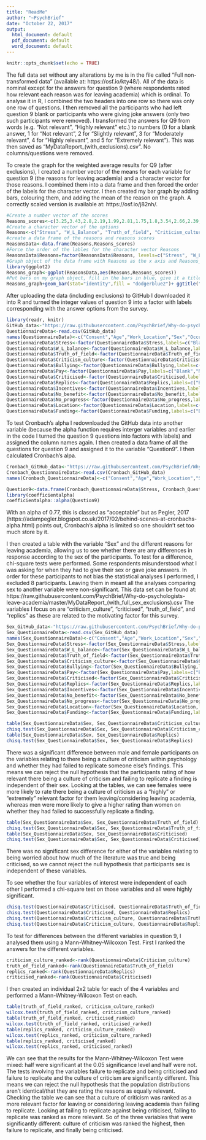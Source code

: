 ---
title: "ReadMe"
author: "~PsychBrief"
date: "October 22, 2017"
output:
  html_document: default
  pdf_document: default
  word_document: default
---
```{r setup, include=FALSE}
knitr::opts_chunk$set(echo = TRUE)
```

The full data set without any alterations by me is in the file called "Full non-transformed data" (available at: https://osf.io/kty48/). All of the data is nominal except for the answers for question 9 (where respondents rated how relevant each reason was for leaving academia) which is ordinal. To analyse it in R, I combined the two headers into one row so there was only one row of questions. I then removed all the participants who had left question 9 blank or participants who were giving joke answers (only two such participants were removed). I transformed the answers for Q9 from words (e.g. "Not relevant", "Highly relevant" etc.) to numbers (0 for a blank answer, 1 for "Not relevant", 2 for "Slightly relevant", 3 for "Moderately relevant", 4 for "Highly relevant", and 5 for "Extremely relevant"). This was then saved as "MyDataReport_(with_exclusions).csv". No columns/questions were removed. 

To create the graph for the weighted average results for Q9 (after exclusions), I created a number vector of the means for each variable for question 9 (the reasons for leaving academia) and a character vector for those reasons. I combined them into a data frame and then forced the order of the labels for the character vector. I then created my bar graph by adding bars, colouring them, and adding the mean of the reason on the graph. A correctly scaled version is available at: https://osf.io/j82nh/.

```{r, echo=TRUE}
#Create a number vector of the scores
Reasons_scores<-c(3.25,3.43,2.8,2.19,1.99,2.81,1.75,1.8,3.54,2.66,2.39,3.18,3.51)
#Create a character vector of the options
Reasons<-c("Stress", "W_L_Balance", "Truth_of_field", "Criticism_culture", "Bullying", "Pay", "Criticised", "Replics", "Incentives", "No_benefit", "No_progress", "Location", "Funding")
#create a data frame of the reasons and reasons scores
ReasonsData<-data.frame(Reasons,Reasons_scores)
#Force the order of the lables for the character vector Reasons
ReasonsData$Reasons=factor(ReasonsData$Reasons, levels=c("Stress", "W_L_Balance", "Truth_of_field", "Criticism_culture", "Bullying", "Pay", "Criticised", "Replics", "Incentives", "No_benefit", "No_progress", "Location", "Funding"))
#Graph object of the data frame with Reasons as the x axis and Reasons_scores as the y
library(ggplot2)
Reasons_graph<-ggplot(ReasonsData,aes(Reasons,Reasons_scores))
#Put bars on my graph object, fill in the bars in blue, give it a title and centre it, put the scores on the bars, change the colour of the label font to white, and change the size of the font for the axis labels.
Reasons_graph+geom_bar(stat="identity",fill = "dodgerblue2")+ ggtitle("Weighted average of reasons for leaving academia (rated from 1-5)")+ theme(plot.title = element_text(hjust = 0.5))+ geom_text(aes(label = Reasons_scores), colour="white", size = 5, hjust = 0.5, vjust = 3, position =     "stack")+ theme(text = element_text(size=14))
```

After uploading the data (including exclusions) to GitHub I downloaded it into R and turned the integer values of question 9 into a factor with labels corresponding with the answer options from the survey.

```{r, echo=TRUE}
library(readr, knitr)
GitHub_data<-"https://raw.githubusercontent.com/PsychBrief/Why-do-psychologists-leave-academia/master/MyDataReport_(with_exclusions).csv"
QuestionnaireData<-read.csv(GitHub_data)
names(QuestionnaireData)<-c("Consent","Age","Work_Location","Sex","Occupation","Other","Academic?","PhD","Postdoc","Assistant_Lecturer","Lecturer","Senior_Lecturer","Reader","Professor","Trainee_Prac_Psych","Prac_Psych","Other","Left_Academia?","Stress","W_L_balance","Truth_of_field","Criticism_culture","Bullying","Pay","Criticised","Replics","Incentives","No_benefit","No_progress","Location","Funding","Other","Comments")
QuestionnaireData$Stress<-factor(QuestionnaireData$Stress,labels=c("Blank", "Not relevant","Slightly relevant","Moderately relevant","Highly relevant","Extremely relevant"))
QuestionnaireData$W_L_balance<-factor(QuestionnaireData$W_L_balance,labels=c("Blank","Not relevant","Slightly relevant","Moderately relevant","Highly relevant","Extremely relevant"))
QuestionnaireData$Truth_of_field<-factor(QuestionnaireData$Truth_of_field,labels=c("Blank","Not relevant","Slightly relevant","Moderately relevant","Highly relevant","Extremely relevant"))
QuestionnaireData$Criticism_culture<-factor(QuestionnaireData$Criticism_culture,labels=c("Blank","Not relevant","Slightly relevant","Moderately relevant","Highly relevant","Extremely relevant"))
QuestionnaireData$Bullying<-factor(QuestionnaireData$Bullying,labels=c("Blank", "Not relevant","Slightly relevant","Moderately relevant","Highly relevant","Extremely relevant"))
QuestionnaireData$Pay<-factor(QuestionnaireData$Pay,labels=c("Blank","Not relevant","Slightly relevant","Moderately relevant","Highly relevant","Extremely relevant"))
QuestionnaireData$Criticised<-factor(QuestionnaireData$Criticised,labels=c("Blank","Not relevant","Slightly relevant","Moderately relevant","Highly relevant","Extremely relevant"))
QuestionnaireData$Replics<-factor(QuestionnaireData$Replics,labels=c("Blank","Not relevant","Slightly relevant","Moderately relevant","Highly relevant","Extremely relevant"))
QuestionnaireData$Incentives<-factor(QuestionnaireData$Incentives,labels=c("Blank","Not relevant","Slightly relevant","Moderately relevant","Highly relevant","Extremely relevant"))
QuestionnaireData$No_benefit<-factor(QuestionnaireData$No_benefit,labels=c("Blank","Not relevant","Slightly relevant","Moderately relevant","Highly relevant","Extremely relevant"))
QuestionnaireData$No_progress<-factor(QuestionnaireData$No_progress,labels=c("Blank","Not relevant","Slightly relevant","Moderately relevant","Highly relevant","Extremely relevant"))
QuestionnaireData$Location<-factor(QuestionnaireData$Location,labels=c("Blank","Not relevant","Slightly relevant","Moderately relevant","Highly relevant","Extremely relevant"))
QuestionnaireData$Funding<-factor(QuestionnaireData$Funding,labels=c("Blank","Not relevant","Slightly relevant","Moderately relevant","Highly relevant","Extremely relevant"))
```

To test Cronbach's alpha I redownloaded the GitHub data into another variable (because the alpha function requires interger variables and earlier in the code I turned the question 9 questions into factors with labels) and assigned the column names again. I then created a data frame of all the questions for question 9 and assigned it to the variable "Question9". I then calculated Cronbach's alpa.

```{r, echo=TRUE, warning=FALSE, message=FALSE}
Cronbach_GitHub_data<-"https://raw.githubusercontent.com/PsychBrief/Why-do-psychologists-leave-academia/master/MyDataReport_(with_exclusions).csv"
Cronbach_QuestionnaireData<-read.csv(Cronbach_GitHub_data)
names(Cronbach_QuestionnaireData)<-c("Consent","Age","Work_Location","Sex","Occupation","Other","Academic?","PhD","Postdoc","Assistant_Lecturer","Lecturer","Senior_Lecturer","Reader","Professor","Trainee_Prac_Psych","Prac_Psych","Other","Left_Academia?","Stress","W_L_balance","Truth_of_field","Criticism_culture","Bullying","Pay","Criticised","Replics","Incentives","No_benefit","No_progress","Location","Funding","Other","Comments")

Question9<-data.frame(Cronbach_QuestionnaireData$Stress, Cronbach_QuestionnaireData$W_L_balance, Cronbach_QuestionnaireData$Truth_of_field, Cronbach_QuestionnaireData$Criticism_culture, Cronbach_QuestionnaireData$Bullying, Cronbach_QuestionnaireData$Pay, Cronbach_QuestionnaireData$Criticised, Cronbach_QuestionnaireData$Replics, Cronbach_QuestionnaireData$Incentives, Cronbach_QuestionnaireData$No_benefit, Cronbach_QuestionnaireData$No_progress, Cronbach_QuestionnaireData$Location, Cronbach_QuestionnaireData$Funding)
library(coefficientalpha)
coefficientalpha::alpha(Question9)
```
With an alpha of 0.77, this is classed as "acceptable" but as Pegler, 2017 (https://adampegler.blogspot.co.uk/2017/02/behind-scenes-at-cronbachs-alpha.html) points out, Cronbach's alpha is limited so one shouldn't set too much store by it. 

I then created a table with the variable "Sex" and the different reasons for leaving academia, allowing us to see whether there are any differences in response according to the sex of the participants. To test for a difference, chi-square tests were performed. Some respondents misunderstood what I was asking for when they had to give their sex or gave joke answers. In order for these participants to not bias the statistical analyses I performed, I excluded 8 participants. Leaving them in meant all the analyses comparing sex to another variable were non-significant. This data set can be found at: https://raw.githubusercontent.com/PsychBrief/Why-do-psychologists-leave-academia/master/MyDataReport_(with_full_sex_exclusions).csv The variables I focus on are "criticism_culture", "criticised", "truth_of_field", and "replics" as these are related to the motivating factor for this survey.

```{r, echo=FALSE}
Sex_GitHub_data<-"https://raw.githubusercontent.com/PsychBrief/Why-do-psychologists-leave-academia/master/MyDataReport_(with_full_sex_exclusions).csv"
Sex_QuestionnaireData<-read.csv(Sex_GitHub_data)
names(Sex_QuestionnaireData)<-c("Consent","Age","Work_Location","Sex","Occupation","Other","Academic?","PhD","Postdoc","Assistant_Lecturer","Lecturer","Senior_Lecturer","Reader","Professor","Trainee_Prac_Psych","Prac_Psych","Other","Left_Academia?","Stress","W_L_balance","Truth_of_field","Criticism_culture","Bullying","Pay","Criticised","Replics","Incentives","No_benefit","No_progress","Location","Funding","Other","Comments")
Sex_QuestionnaireData$Stress<-factor(Sex_QuestionnaireData$Stress,labels=c("Blank", "Not relevant","Slightly relevant","Moderately relevant","Highly relevant","Extremely relevant"))
Sex_QuestionnaireData$W_L_balance<-factor(Sex_QuestionnaireData$W_L_balance,labels=c("Blank","Not relevant","Slightly relevant","Moderately relevant","Highly relevant","Extremely relevant"))
Sex_QuestionnaireData$Truth_of_field<-factor(Sex_QuestionnaireData$Truth_of_field,labels=c("Blank","Not relevant","Slightly relevant","Moderately relevant","Highly relevant","Extremely relevant"))
Sex_QuestionnaireData$Criticism_culture<-factor(Sex_QuestionnaireData$Criticism_culture,labels=c("Blank","Not relevant","Slightly relevant","Moderately relevant","Highly relevant","Extremely relevant"))
Sex_QuestionnaireData$Bullying<-factor(Sex_QuestionnaireData$Bullying,labels=c("Blank", "Not relevant","Slightly relevant","Moderately relevant","Highly relevant","Extremely relevant"))
Sex_QuestionnaireData$Pay<-factor(Sex_QuestionnaireData$Pay,labels=c("Blank","Not relevant","Slightly relevant","Moderately relevant","Highly relevant","Extremely relevant"))
Sex_QuestionnaireData$Criticised<-factor(Sex_QuestionnaireData$Criticised,labels=c("Blank","Not relevant","Slightly relevant","Moderately relevant","Highly relevant","Extremely relevant"))
Sex_QuestionnaireData$Replics<-factor(Sex_QuestionnaireData$Replics,labels=c("Blank","Not relevant","Slightly relevant","Moderately relevant","Highly relevant","Extremely relevant"))
Sex_QuestionnaireData$Incentives<-factor(Sex_QuestionnaireData$Incentives,labels=c("Blank","Not relevant","Slightly relevant","Moderately relevant","Highly relevant","Extremely relevant"))
Sex_QuestionnaireData$No_benefit<-factor(Sex_QuestionnaireData$No_benefit,labels=c("Blank","Not relevant","Slightly relevant","Moderately relevant","Highly relevant","Extremely relevant"))
Sex_QuestionnaireData$No_progress<-factor(Sex_QuestionnaireData$No_progress,labels=c("Blank","Not relevant","Slightly relevant","Moderately relevant","Highly relevant","Extremely relevant"))
Sex_QuestionnaireData$Location<-factor(Sex_QuestionnaireData$Location,labels=c("Blank","Not relevant","Slightly relevant","Moderately relevant","Highly relevant","Extremely relevant"))
Sex_QuestionnaireData$Funding<-factor(Sex_QuestionnaireData$Funding,labels=c("Blank","Not relevant","Slightly relevant","Moderately relevant","Highly relevant","Extremely relevant"))
```

```{r, echo=TRUE}
table(Sex_QuestionnaireData$Sex, Sex_QuestionnaireData$Criticism_culture)
chisq.test(Sex_QuestionnaireData$Sex, Sex_QuestionnaireData$Criticism_culture)
table(Sex_QuestionnaireData$Sex, Sex_QuestionnaireData$Replics)
chisq.test(Sex_QuestionnaireData$Sex, Sex_QuestionnaireData$Replics)
```

There was a significant difference between male and female participants on the variables relating to there being a culture of criticism within psychology and whether they had failed to replicate someone else's findings. This means we can reject the null hypothesis that the participants rating of how relevant there being a culture of criticism and failing to replicate a finding is independent of their sex. Looking at the tables, we can see females were more likely to rate there being a culture of criticism as a "highly" or "extremely" relevant factor for them leaving/considering leaving academia, whereas men were more likely to give a higher rating than women on whether they had failed to successfully replicate a finding. 

```{r, echo=TRUE}
table(Sex_QuestionnaireData$Sex, Sex_QuestionnaireData$Truth_of_field)
chisq.test(Sex_QuestionnaireData$Sex, Sex_QuestionnaireData$Truth_of_field)
table(Sex_QuestionnaireData$Sex, Sex_QuestionnaireData$Criticised)
chisq.test(Sex_QuestionnaireData$Sex, Sex_QuestionnaireData$Criticised)
```

There was no significant sex difference for either of the variables relating to being worried about how much of the literature was true and being criticised, so we cannot reject the null hypothesis that participants sex is independent of these variables.

To see whether the four variables of interest were independent of each other I performed a chi-square test on those variables and all were highly significant.

```{r, echo=TRUE}
chisq.test(QuestionnaireData$Criticised, QuestionnaireData$Truth_of_field)
chisq.test(QuestionnaireData$Criticised, QuestionnaireData$Replics)
chisq.test(QuestionnaireData$Criticism_culture, QuestionnaireData$Truth_of_field)
chisq.test(QuestionnaireData$Criticism_culture, QuestionnaireData$Replics)
```

To test for differences between the different variables in question 9, I analysed them using a Mann-Whitney-Wilcoxon Test. First I ranked the answers for the different variables.

```{r, echo=TRUE}
criticism_culture_ranked<-rank(QuestionnaireData$Criticism_culture)
truth_of_field_ranked<-rank(QuestionnaireData$Truth_of_field)
replics_ranked<-rank(QuestionnaireData$Replics)
criticised_ranked<-rank(QuestionnaireData$Criticised)
```

I then created an individual 2x2 table for each of the 4 variables and performed a Mann-Whitney-Wilcoxon Test on each.

```{r, echo=TRUE}
table(truth_of_field_ranked, criticism_culture_ranked)
wilcox.test(truth_of_field_ranked, criticism_culture_ranked)
table(truth_of_field_ranked, criticised_ranked)
wilcox.test(truth_of_field_ranked, criticised_ranked)
table(replics_ranked, criticism_culture_ranked)
wilcox.test(replics_ranked, criticism_culture_ranked)
table(replics_ranked, criticised_ranked)
wilcox.test(replics_ranked, criticised_ranked)
```

We can see that the results for the Mann-Whitney-Wilcoxon Test were mixed: half were significant at the 0.05 significance level and half were not. The tests involving the variables failure to replicate and being criticised and failure to replicate and the culture of criticism are significantly different. This means we can reject the null hypothesis that the population distributions aren't identical/that they are rating the reasons as equally relevant. Checking the table we can see that a culture of criticism was ranked as a more relevant factor for leaving or considering leaving academia than failing to replicate. Looking at failing to replicate against being criticised, failing to replicate was ranked as more relevant. So of the three variables that were significantly different: culture of criticism was ranked the highest, then failure to replicate, and finally being criticised. 